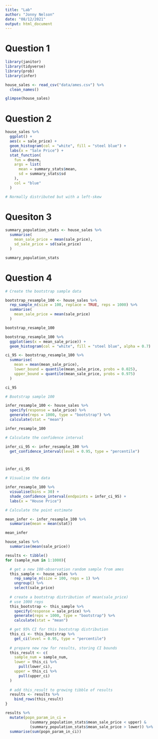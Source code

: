```yaml
---
title: "Lab"
author: "Jonny Nelson"
date: "08/12/2021"
output: html_document
---
```


# Question 1

```r
library(janitor)
library(tidyverse)
library(prob)
library(infer)

house_sales <- read_csv("data/ames.csv") %>%
  clean_names()

glimpse(house_sales)
```

# Question 2

```r
house_sales %>%
  ggplot() +
  aes(x = sale_price) +
  geom_histogram(col = "white", fill = "steel blue") +
  labs(x = "Sale Price") +
  stat_function(
    fun = dnorm,
    args = list(
      mean = summary_stats$mean,
      sd = summary_stats$sd
    ),
    col = "blue"
  )

# Normally distributed but with a left-skew
```

# Quesiton 3

```r
summary_population_stats <- house_sales %>%
  summarise(
    mean_sale_price = mean(sale_price),
    sd_sale_price = sd(sale_price)
  )

summary_population_stats
```

# Question 4

```r
# Create the bootstrap sample data 

bootstrap_resample_100 <- house_sales %>%
  rep_sample_n(size = 100, replace = TRUE, reps = 1000) %>%
  summarise(
    mean_sale_price = mean(sale_price)
  )

bootstrap_resample_100
```

```r
bootstrap_resample_100 %>%
  ggplot(aes(x = mean_sale_price)) +
  geom_histogram(col = "white", fill = "steel blue", alpha = 0.7)
```

```r
ci_95 <- bootstrap_resample_100 %>%
  summarise(
    mean = mean(mean_sale_price),
    lower_bound = quantile(mean_sale_price, probs = 0.025),
    upper_bound = quantile(mean_sale_price, probs = 0.975)
  )

ci_95
```

```r
# Bootstrap sample 100

infer_resample_100 <- house_sales %>%
  specify(response = sale_price) %>%
  generate(reps = 1000, type = "bootstrap") %>%
  calculate(stat = "mean")

infer_resample_100
```

```r
# Calculate the confidence interval

infer_ci_95 <- infer_resample_100 %>%
  get_confidence_interval(level = 0.95, type = "percentile")



infer_ci_95
```

```r
# Visualise the data 

infer_resample_100 %>%
  visualise(bins = 30) +
  shade_confidence_interval(endpoints = infer_ci_95) +
  labs(x = "House Price")
```

```r
# Calculate the point estimate

mean_infer <- infer_resample_100 %>%
  summarise(mean = mean(stat))

mean_infer

house_sales %>%
  summarise(mean(sale_price))
```

```r
results <- tibble()
for (sample_num in 1:1000){

  # get a new 100-observation random sample from ames
  this_sample <- house_sales %>%
    rep_sample_n(size = 100, reps = 1) %>%
    ungroup() %>%
    select(sale_price)
  
  # create a bootstrap distribution of mean(sale_price)
  # use 1000 reps
  this_bootstrap <- this_sample %>%
    specify(response = sale_price) %>%
    generate(reps = 1000, type = "bootstrap") %>%
    calculate(stat = "mean")

  # get 95% CI for this bootstrap distribution
  this_ci <- this_bootstrap %>%
    get_ci(level = 0.95, type = "percentile")
  
  # prepare new row for results, storing CI bounds
  this_result <- c(
    sample_num = sample_num, 
    lower = this_ci %>% 
      pull(lower_ci), 
    upper = this_ci %>%
      pull(upper_ci)
  )
  
  # add this_result to growing tibble of results
  results <- results %>%
    bind_rows(this_result)
}
```

```r
results %>%
  mutate(popn_param_in_ci =
           (summary_population_stats$mean_sale_price < upper) &
           (summary_population_stats$mean_sale_price > lower)) %>%
  summarise(sum(popn_param_in_ci))
```

